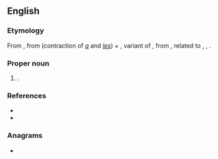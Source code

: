 ==English==

===Etymology===
From {{der|en|fro|als gernons||having [[mustache]]s}}, from {{m|fro|als}} (contraction of ''[[a#Old French|a]]'' and ''[[les#Old French|les]]'') + {{m|fro|gernon}}, variant of {{m|fro|grenon||mustache}}, from {{der|en|gem-pro|*granō||awn, beard-hair, hair-tips, moustache}}, related to {{etyl|goh|en}} {{m|goh|grana}}, {{m|ang|granu||mustache}}, {{etyl|non|en}} {{m|non|grǫn||mustache, (upper) lip}}.

===Proper noun===
{{en-proper noun}}

# {{given name|lang=en|male|from=Germanic languages}}.

===References===
* {{R:Online Etymology Dictionary}}
* {{R:Íslensk orðsifjabók 1989}}

===Anagrams===
* {{anagrams|en|a=aeglnnor|Lonergan|nonglare|nonlarge}}